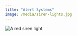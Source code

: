 ```yaml
---
title: "Alert Systems"
image: /media/siren-lights.jpg
---
```


![](/media/siren-lights.jpg){alt="A red siren light"}</body></html>